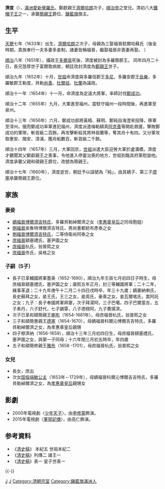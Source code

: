 {{CJK-New-Char|3ADB}}
{{東亞男性歷史人物
|名稱 =濟度
|身份 = [[簡親王|簡親王]]
|國家 =[[清朝|清朝]]
|前任 = [[濟爾哈朗|濟爾哈朗]]
|繼任 =[[德塞|德塞]]
|爵位 =[[和硕亲王|和硕]][[簡親王|簡親王]]
|籍貫 =
|族裔 =滿洲
|旗籍 =[[鑲藍旗|鑲藍旗]]
|府邸 =[[鄭親王府|鄭親王府]]
|世系 = 
|字號 = 
|諡號 =和碩簡純親王
|出生日期 =[[崇禎|崇禎]]六年<br>1633年
|出生地點 =
|逝世日期 =[[順治|順治]]十七年<br>1660年
|逝世地點 =
|墓葬 = 
|父親 = 鄭獻親王[[濟爾哈朗|濟爾哈朗]]
|嫡母 = 嫡福晉鈕祜祿氏<br>繼福晉葉赫那拉氏<br>'''三娶福晉鈷爾哈蘇氏（生母）'''<br>四娶福晉扎魯特博爾濟吉特氏<br>五娶福晉葉赫那拉．蘇泰
|姊妹 = 長姊（嫁恩格德爾額駙和孫岱格格之子額爾克戴青）
|庶兄弟 = 長兄愨厚世子富爾敦<br>三弟多羅敏簡郡王[[勒度|勒度]]<br>四弟追封和碩簡親王巴爾堪<br>五弟都統輝蘭<br>六弟席圖庫<br>七弟輔國將軍固美<br>八弟留錫<br>九弟告退輔國將軍武錫<br>十弟海倫
}}

{{Manchu name|[[爱新觉罗氏|爱新觉罗]]}}
'''濟度'''（{{Bd|1633年||1660年}}），[[滿洲|滿洲]][[愛新覺羅氏|愛新覺羅氏]]。鄭獻親王[[濟爾哈朗|濟爾哈朗]]次子，[[順治帝|順治帝]]之堂兄。清初八大[[鐵帽子王|鐵帽子王]]之一，承襲[[簡親王|簡親王]]爵位、[[鑲藍旗|鑲藍旗]]旗主。

== 生平 ==
[[天聰|天聰]]七年（1633年）出生，[[濟爾哈朗|濟爾哈朗]]之次子，母親為三娶福晉鈷爾哈蘇氏（後金時期，貴族奉行一夫多妻多妾制，諸妻皆稱福晉，繼娶福晉非喪妻再娶。
）

[[順治|順治]]八年（1651年），攝政王[[多爾袞|多爾袞]]死後，濟度被封為多羅簡郡王。
同年四月二十日，長兄愨厚世子富爾敦病故，朝廷改封濟度為[[鄭親王|鄭親王]]世子。

順治九年（1652年）十月，[[清世祖|世祖]]命濟度與多羅信郡王[[多尼|多尼]]，多羅安郡王[[岳樂|岳樂]]，多羅敏郡王勒度，貝勒[[尚善|尚善]]、[[杜爾祜|杜爾祜]]、[[杜蘭|杜蘭]]為議政。

順治十一年（1654年）十一月，命濟度為定遠大將軍，率師討伐[[鄭成功|鄭成功]]。

順治十二年（1655年）九月，大軍進至福州。當駐守福州一段時間後，再進軍至泉州。

順治十三年（1656年）六月，鄭成功部將黃梧、蘇明、鄭純自海澄來投降，移軍至漳州。俄而鄭成功率軍進犯福州，濟度派遣梅勒額真[[阿克善|阿克善]]等開赴救援，擊敗鄭成功的軍隊，斬首級二百餘。再攻擊斬殺其將林祖蘭等，奪其舟十有四。又分軍攻取惠安、閩安、漳浦，獲舟船數百，斬首級二千餘。

順治十四年（1657年）三月，大軍回京，[[清世祖|世祖]]派遣大臣迎勞大軍於盧溝橋，濟度才聽聞其父鄭獻親王之喪事，令他進入停靈治喪的地方，世祖到臨其府第慰諭他。濟度承襲父親和碩親王爵位，改號為簡親王。

順治十七年（1660年），濟度逝世，朝廷予以諡號為「純」，由其嫡子、第三子[[德塞|德塞]]承襲簡親王爵位。

== 家族 ==

===妻妾===
*[[嫡福晉|嫡福晉]][[博爾濟吉特氏|博爾濟吉特氏]]、多羅貝勒綽爾濟之女（[[孝惠章皇后|孝惠章皇后]]之同母胞姐）
*[[側福晉|側福晉]]吳魯特博爾濟吉特氏，男尚書都統布彥泰之女
*[[側福晉|側福晉]][[博爾濟吉特氏|博爾濟吉特氏]]，二等侍衛尚阿泰之女
*[[庶福晉|庶福晉]]額塞禮氏，塞尹圖之女
*[[庶福晉|庶福晉]]杭氏，翁普熙之女
*[[庶福晉|庶福晉]]佟氏，吳格之女

===子嗣（5子）===
*長子已革輔國將軍墨美（1652-1690），順治九年壬辰七月初四日子時生，母庶福晉額塞禮氏，塞尹圖之女；康熙五年正月，封三等輔國將軍；二十二年，緣事革退；二十九年庚午十二月二十四日戌時卒，年三十九歲；嫡妻納喇氏，長史蘇拜之女，妾王氏，王三之女，妾周氏，豪善之女，妾瓦爾喀氏，嵩阿託之女；九子：長子奉國將軍拜塞，次子拜湯阿，三子巴噶，四子巴爾當吉，五子素丹，六子舒代，七子錫覃，八子德楞阿，九子費揚濟。
*次子已革和碩簡親王[[喇布|喇布]]（1654-1681年），母庶福晉杭氏，翁普熙之女
*三子和碩簡惠親王[[德塞|德塞]]（1654-1670），母嫡福晉科爾沁博爾吉吉特氏，多羅貝勒綽爾濟之女，為孝惠章皇后親甥
*四子穆濟衲（1656-1659），順治十三年三月初四日生，母庶福晉額塞禮氏，塞尹圖之女，與第一子同母；十六年閏三月初五時卒，年四歲
*五子和碩簡修親王[[雅布|雅布]]（1658 -1701），母庶福晉杭氏，翁普熙之女

===女兒===
*長女，庶出
*次女[[固倫端敏公主|固倫端敏公主]]（1653年－1729年），母嫡福晉科爾沁博爾吉吉特氏，多羅貝勒綽爾濟之女，為[[孝惠章皇后|孝惠章皇后]]親甥女

== 影劇 ==

* 2000年電視劇〈[[少年天子_(电视剧)|少年天子]]〉，由[[李修蒙|李修蒙]]飾演。
* 2015年電視劇〈[[董鄂妃傳|董鄂妃傳]]〉，由高仁飾演。

== 参考資料 ==
*《[[清史稿|清史稿]]》 本紀五 世祖本紀二
*《[[清史稿|清史稿]]》列傳二 諸王一
*《[[清史稿|清史稿]]》表一 皇子世表一

{{start box}}
{{s-hou|鄭親王世系||1633年||1660年|莊親王舒爾哈齊世系}}
{{s-roy}}
{{s-before|父鄭獻親王[[濟爾哈朗|濟爾哈朗]]}}
{{s-title|[[鄭親王|簡親王]]|任職期間:1657年－1660年}}
{{s-after|三子簡惠親王[[德塞|德塞]]}}
{{end box}}
{{-}}

[[Category:简亲王|J]]
[[Category:愛新覺羅氏|J]]
[[Category:清朝宗室|Category:清朝宗室]]
[[Category:鑲藍旗滿洲人|Category:鑲藍旗滿洲人]]